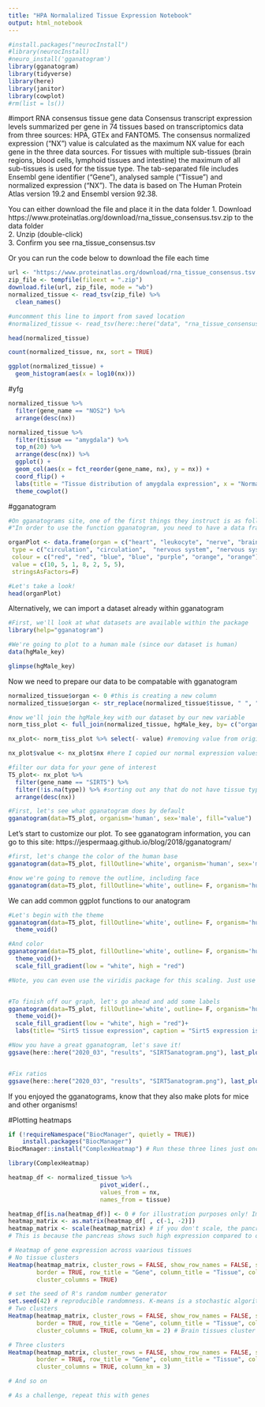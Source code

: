 ```yaml
---
title: "HPA Normalalized Tissue Expression Notebook"
output: html_notebook
---
```


```r
#install.packages("neurocInstall")
#library(neurocInstall)
#neuro_install('gganatogram')
library(gganatogram)
library(tidyverse)
library(here)
library(janitor)
library(cowplot)
#rm(list = ls())
```

#import RNA consensus tissue gene data
Consensus transcript expression levels summarized per gene in 74 tissues based on transcriptomics data from three sources: HPA, GTEx and FANTOM5. The consensus normalized expression ("NX") value is calculated as the maximum NX value for each gene in the three data sources. For tissues with multiple sub-tissues (brain regions, blood cells, lymphoid tissues and intestine) the maximum of all sub-tissues is used for the tissue type. The tab-separated file includes Ensembl gene identifier ("Gene"), analysed sample ("Tissue") and normalized expression ("NX"). The data is based on The Human Protein Atlas version 19.2 and Ensembl version 92.38.

You can either download the file and place it in the data folder
1. Download https://www.proteinatlas.org/download/rna_tissue_consensus.tsv.zip to the data folder  
2. Unzip (double-click)  
3. Confirm you see rna_tissue_consensus.tsv  

Or you can run the code below to download the file each time

```r

url <- "https://www.proteinatlas.org/download/rna_tissue_consensus.tsv.zip"
zip_file <- tempfile(fileext = ".zip")
download.file(url, zip_file, mode = "wb")
normalized_tissue <- read_tsv(zip_file) %>% 
  clean_names()

#uncomment this line to import from saved location
#normalized_tissue <- read_tsv(here::here("data", "rna_tissue_consensus.tsv")) %>% clean_names()

head(normalized_tissue)

count(normalized_tissue, nx, sort = TRUE)

ggplot(normalized_tissue) +
  geom_histogram(aes(x = log10(nx)))
```

#yfg
```r
normalized_tissue %>% 
  filter(gene_name == "NOS2") %>% 
  arrange(desc(nx))

normalized_tissue %>% 
  filter(tissue == "amygdala") %>% 
  top_n(20) %>% 
  arrange(desc(nx)) %>% 
  ggplot() +
  geom_col(aes(x = fct_reorder(gene_name, nx), y = nx)) +
  coord_flip() + 
  labs(title = "Tissue distribution of amygdala expression", x = "Normalized Expression", y = "") +
  theme_cowplot()


```


#gganatogram

```r
#On gganatograms site, one of the first things they instruct is as follows:
#"In order to use the function gganatogram, you need to have a data frame with organ, colour, and value"

organPlot <- data.frame(organ = c("heart", "leukocyte", "nerve", "brain", "liver", "stomach", "colon"), 
 type = c("circulation", "circulation",  "nervous system", "nervous system", "digestion", "digestion", "digestion"), 
 colour = c("red", "red", "blue", "blue", "purple", "orange", "orange"), 
 value = c(10, 5, 1, 8, 2, 5, 5), 
 stringsAsFactors=F)

#Let's take a look!
head(organPlot)
```

Alternatively, we can import a dataset already within gganatogram
```r
#First, we'll look at what datasets are available within the package
library(help="gganatogram")

#We're going to plot to a human male (since our dataset is human)
data(hgMale_key)

glimpse(hgMale_key)

```

Now we need to prepare our data to be compatable with gganatogram
```r
normalized_tissue$organ <- 0 #this is creating a new column
normalized_tissue$organ <- str_replace(normalized_tissue$tissue, " ", "_") #reformatting to fit hgMale_key format

#now we'll join the hgMale_key with our dataset by our new variable
norm_tiss_plot <- full_join(normalized_tissue, hgMale_key, by= c("organ"))

nx_plot<- norm_tiss_plot %>% select(- value) #removing value from original hgMale_key data

nx_plot$value <- nx_plot$nx #here I copied our normal expression values to the new "value" column, because this is the information gganatogram needs. I could have just renamed the column, but here it is just copied. 
```

```r

#filter our data for your gene of interest
T5_plot<- nx_plot %>% 
  filter(gene_name == "SIRT5") %>% 
  filter(!is.na(type)) %>% #sorting out any that do not have tissue type association
  arrange(desc(nx)) 

#First, let's see what gganatogram does by default
gganatogram(data=T5_plot, organism='human', sex='male', fill="value")
```

Let's start to customize our plot. To see gganatogram information, you can go to this site: https://jespermaag.github.io/blog/2018/gganatogram/ 

```r
#first, let's change the color of the human base
gganatogram(data=T5_plot, fillOutline='white', organism='human', sex='male', fill="value")

#now we're going to remove the outline, including face
gganatogram(data=T5_plot, fillOutline='white', outline= F, organism='human', sex='male', fill="value")
```

We can add common ggplot functions to our anatogram
```r
#Let's begin with the theme
gganatogram(data=T5_plot, fillOutline='white', outline= F, organism='human', sex='male', fill="value") + 
  theme_void()

#And color
gganatogram(data=T5_plot, fillOutline='white', outline= F, organism='human', sex='male', fill="value") + 
  theme_void()+
  scale_fill_gradient(low = "white", high = "red")

#Note, you can even use the viridis package for this scaling. Just use the scale_color_viridis() function. (And don't forget to load the viridis library)


#To finish off our graph, let's go ahead and add some labels                      
gganatogram(data=T5_plot, fillOutline='white', outline= F, organism='human', sex='male', fill="value") + 
  theme_void()+
  scale_fill_gradient(low = "white", high = "red")+
  labs(title= "Sirt5 tissue expression", caption = "Sirt5 expression is highest in skeletal muscle and liver.")

#Now you have a great gganatogram, let's save it!
ggsave(here::here("2020_03", "results", "SIRT5anatogram.png"), last_plot())


#Fix ratios
ggsave(here::here("2020_03", "results", "SIRT5anatogram.png"), last_plot(), units = "in", width = 5, height = 7)

```

If you enjoyed the gganatograms, know that they also make plots for mice and other organisms!




#Plotting heatmaps

```r
if (!requireNamespace("BiocManager", quietly = TRUE))
    install.packages("BiocManager")
BiocManager::install("ComplexHeatmap") # Run these three lines just once

library(ComplexHeatmap)

heatmap_df <- normalized_tissue %>% 
                          pivot_wider(.,
                          values_from = nx,
                          names_from = tissue) 

heatmap_df[is.na(heatmap_df)] <- 0 # for illustration purposes only! Imputation can be a fraught process
heatmap_matrix <- as.matrix(heatmap_df[ , c(-1, -2)])
heatmap_matrix <- scale(heatmap_matrix) # if you don't scale, the pancreas will form a cluster of its own!
# This is because the pancreas shows such high expression compared to other organs

# Heatmap of gene expression across vaarious tissues
# No tissue clusters
Heatmap(heatmap_matrix, cluster_rows = FALSE, show_row_names = FALSE, show_heatmap_legend = FALSE,
        border = TRUE, row_title = "Gene", column_title = "Tissue", column_title_side = "bottom",
        cluster_columns = TRUE)

# set the seed of R's random number generator
set.seed(42) # reproducible randomness. K-means is a stochastic algorithm
# Two clusters
Heatmap(heatmap_matrix, cluster_rows = FALSE, show_row_names = FALSE, show_heatmap_legend = FALSE,
        border = TRUE, row_title = "Gene", column_title = "Tissue", column_title_side = "bottom",
        cluster_columns = TRUE, column_km = 2) # Brain tissues cluster together!

# Three clusters
Heatmap(heatmap_matrix, cluster_rows = FALSE, show_row_names = FALSE, show_heatmap_legend = FALSE,
        border = TRUE, row_title = "Gene", column_title = "Tissue", column_title_side = "bottom",
        cluster_columns = TRUE, column_km = 3)

# And so on

# As a challenge, repeat this with genes
```











